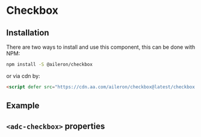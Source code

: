 
# Checkbox

## Installation

There are two ways to install and use this component, this can be done with NPM:

```sh
npm install -S @aileron/checkbox
```

or via cdn by:

```html
<script defer src="https://cdn.aa.com/aileron/checkbox@latest/checkbox.js"></script>
```

## Example

<Preview withToolbar>
  <Story id="components-checkbox--default" height="160px" />
</Preview>

## `<adc-checkbox>` properties

<Props of="adc-checkbox" />
